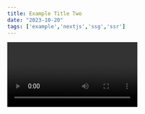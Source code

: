 ```yaml
---
title: Example Title Two
date: "2023-10-20"
tags: ['example','nextjs','ssg','ssr']
---
```


<Video id="6h649f2fB9Q"/>


Hello World!



For more information see [pwn.guide](https://pwn.guide).

---

## Example

These are the foods I like:

- **PIZZA**

- Kebab

- Hamburger

### Example

<CustomImage src="https://raw.githubusercontent.com/Vishal-Chandrasekaran/test-mdx-blogposts/main/images/css.png" alt="ChatGPT provides the benefits of Static-Site Generation" />

I love to code. Here is an example JavaScript code:

```js
console.log("Example")
```

We can also create a table.

| Wrestler                | Origin       |
| ----------------------- | ------------ | 
| Mike                    | USA          |
| John                    | UK           |
| Steeve                  | Australia    |
